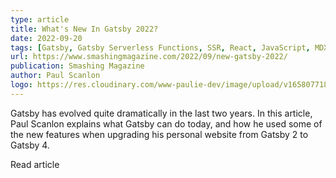 ```yaml
---
type: article
title: What's New In Gatsby 2022?
date: 2022-09-20
tags: [Gatsby, Gatsby Serverless Functions, SSR, React, JavaScript, MDX, Tailwind]
url: https://www.smashingmagazine.com/2022/09/new-gatsby-2022/
publication: Smashing Magazine
author: Paul Scanlon
logo: https://res.cloudinary.com/www-paulie-dev/image/upload/v1658077182/paulie.dev/Logos/smashing-magazine-logo_rhvh4j.png
---
```


Gatsby has evolved quite dramatically in the last two years. In this article, Paul Scanlon explains what Gatsby can do
today, and how he used some of the new features when upgrading his personal website from Gatsby 2 to Gatsby 4.

<MarkdownCtaLink href="https://www.smashingmagazine.com/2022/09/new-gatsby-2022/">Read article</MarkdownCtaLink>

<Tweet tweetLink="smashingmag/status/1572150235870240768" />

